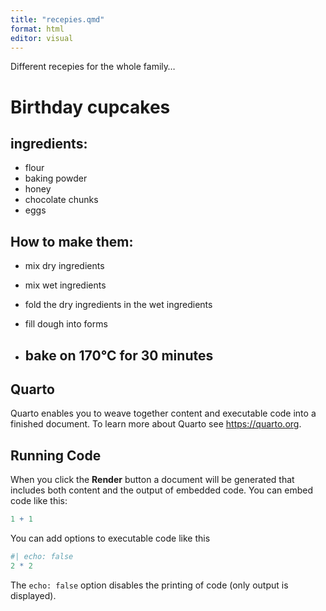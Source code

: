 ```yaml
---
title: "recepies.qmd"
format: html
editor: visual
---
```


Different recepies for the whole family...

# Birthday cupcakes 

## ingredients:

- flour
- baking powder
- honey
- chocolate chunks 
- eggs

## How to make them:

- mix dry ingredients
- mix wet ingredients
- fold the dry ingredients in the wet ingredients

- fill dough into forms
- bake on 170°C for 30 minutes
---

## Quarto

Quarto enables you to weave together content and executable code into a finished document. To learn more about Quarto see <https://quarto.org>.

## Running Code

When you click the **Render** button a document will be generated that includes both content and the output of embedded code. You can embed code like this:

```r
1 + 1
```

You can add options to executable code like this

```r
#| echo: false
2 * 2
```

The `echo: false` option disables the printing of code (only output is displayed).
